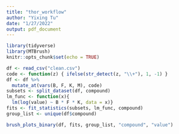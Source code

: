 ```yaml
---
title: "thor_workflow"
author: "Yixing Tu"
date: "1/27/2022"
output: pdf_document
---
```


```r
library(tidyverse)
library(MTBrush)
knitr::opts_chunk$set(echo = TRUE)
```

```r
df <- read_csv("clean.csv")
code <- function(z) { ifelse(str_detect(z, "\\+"), 1, -1) }
df <- df %>%
  mutate_at(vars(B, F, K, M), code)
subsets <- split_dataset(df, compound)
lm_func <- function(x){
  lm(log(value) ~ B * F * K, data = x)}
fits <- fit_statistics(subsets, lm_func, compound)
group_list <- unique(df$compound)
```
```r
brush_plots_binary(df, fits, group_list, "compound", "value")
```

